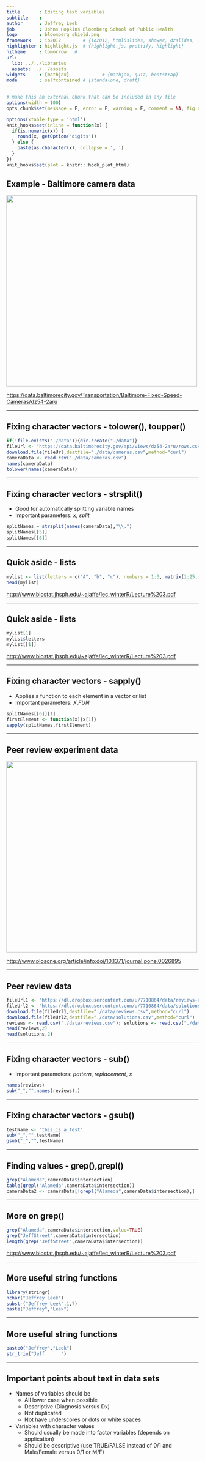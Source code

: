 ```yaml
---
title       : Editing text variables
subtitle    : 
author      : Jeffrey Leek 
job         : Johns Hopkins Bloomberg School of Public Health
logo        : bloomberg_shield.png
framework   : io2012        # {io2012, html5slides, shower, dzslides, ...}
highlighter : highlight.js  # {highlight.js, prettify, highlight}
hitheme     : tomorrow   # 
url:
  lib: ../../libraries
  assets: ../../assets
widgets     : [mathjax]            # {mathjax, quiz, bootstrap}
mode        : selfcontained # {standalone, draft}
---
```



```r
# make this an external chunk that can be included in any file
options(width = 100)
opts_chunk$set(message = F, error = F, warning = F, comment = NA, fig.align = 'center', dpi = 100, tidy = F, cache.path = '.cache/', fig.path = 'fig/', cache=TRUE)

options(xtable.type = 'html')
knit_hooks$set(inline = function(x) {
  if(is.numeric(x)) {
    round(x, getOption('digits'))
  } else {
    paste(as.character(x), collapse = ', ')
  }
})
knit_hooks$set(plot = knitr:::hook_plot_html)
```



## Example - Baltimore camera data

<img class=center src=../../assets/img/03_ObtainingData/cameras.png height=500>

[https://data.baltimorecity.gov/Transportation/Baltimore-Fixed-Speed-Cameras/dz54-2aru](https://data.baltimorecity.gov/Transportation/Baltimore-Fixed-Speed-Cameras/dz54-2aru)


---

## Fixing character vectors - tolower(), toupper()

```r
if(!file.exists("./data")){dir.create("./data")}
fileUrl <- "https://data.baltimorecity.gov/api/views/dz54-2aru/rows.csv?accessType=DOWNLOAD"
download.file(fileUrl,destfile="./data/cameras.csv",method="curl")
cameraData <- read.csv("./data/cameras.csv")
names(cameraData)
tolower(names(cameraData))
```

---

## Fixing character vectors - strsplit()

* Good for automatically splitting variable names
* Important parameters: _x_, _split_

```r
splitNames = strsplit(names(cameraData),"\\.")
splitNames[[5]]
splitNames[[6]]
```


---

## Quick aside - lists

```r
mylist <- list(letters = c("A", "b", "c"), numbers = 1:3, matrix(1:25, ncol = 5))
head(mylist)
```

[http://www.biostat.jhsph.edu/~ajaffe/lec_winterR/Lecture%203.pdf](http://www.biostat.jhsph.edu/~ajaffe/lec_winterR/Lecture%203.pdf)


---

## Quick aside - lists

```r
mylist[1]
mylist$letters
mylist[[1]]
```

[http://www.biostat.jhsph.edu/~ajaffe/lec_winterR/Lecture%203.pdf](http://www.biostat.jhsph.edu/~ajaffe/lec_winterR/Lecture%203.pdf)


---

## Fixing character vectors - sapply()

* Applies a function to each element in a vector or list
* Important parameters: _X_,_FUN_

```r
splitNames[[6]][1]
firstElement <- function(x){x[1]}
sapply(splitNames,firstElement)
```

---

## Peer review experiment data


<img class=center src="../../assets/img/03_ObtainingData/cooperation.png" height=500 />


[http://www.plosone.org/article/info:doi/10.1371/journal.pone.0026895](http://www.plosone.org/article/info:doi/10.1371/journal.pone.0026895)


---

## Peer review data


```r
fileUrl1 <- "https://dl.dropboxusercontent.com/u/7710864/data/reviews-apr29.csv"
fileUrl2 <- "https://dl.dropboxusercontent.com/u/7710864/data/solutions-apr29.csv"
download.file(fileUrl1,destfile="./data/reviews.csv",method="curl")
download.file(fileUrl2,destfile="./data/solutions.csv",method="curl")
reviews <- read.csv("./data/reviews.csv"); solutions <- read.csv("./data/solutions.csv")
head(reviews,2)
head(solutions,2)
```

---

## Fixing character vectors - sub()

* Important parameters: _pattern_, _replacement_, _x_

```r
names(reviews)
sub("_","",names(reviews),)

```

---

## Fixing character vectors - gsub()

```r
testName <- "this_is_a_test"
sub("_","",testName)
gsub("_","",testName)
```

---

## Finding values - grep(),grepl()

```r
grep("Alameda",cameraData$intersection)
table(grepl("Alameda",cameraData$intersection))
cameraData2 <- cameraData[!grepl("Alameda",cameraData$intersection),]
```

---

## More on grep()

```r
grep("Alameda",cameraData$intersection,value=TRUE)
grep("JeffStreet",cameraData$intersection)
length(grep("JeffStreet",cameraData$intersection))
```

[http://www.biostat.jhsph.edu/~ajaffe/lec_winterR/Lecture%203.pdf](http://www.biostat.jhsph.edu/~ajaffe/lec_winterR/Lecture%203.pdf)


---

## More useful string functions

```r
library(stringr)
nchar("Jeffrey Leek")
substr("Jeffrey Leek",1,7)
paste("Jeffrey","Leek")
```

---

## More useful string functions

```r
paste0("Jeffrey","Leek")
str_trim("Jeff      ")
```

---

## Important points about text in data sets

* Names of variables should be 
  * All lower case when possible
  * Descriptive (Diagnosis versus Dx)
  * Not duplicated
  * Not have underscores or dots or white spaces
* Variables with character values
  * Should usually be made into factor variables (depends on application)
  * Should be descriptive (use TRUE/FALSE instead of 0/1 and Male/Female versus 0/1 or M/F)
